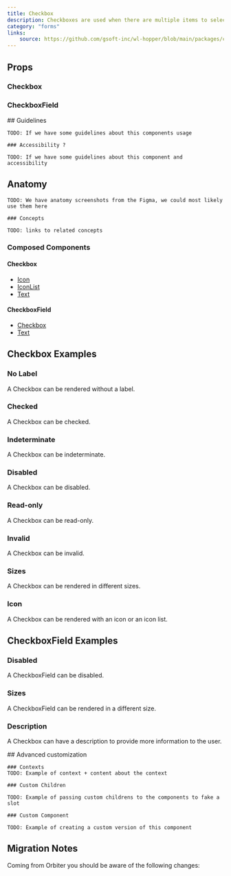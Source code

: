 ```yaml
---
title: Checkbox
description: Checkboxes are used when there are multiple items to select in a list. Users can select zero, one, or any number of items.
category: "forms"
links:
    source: https://github.com/gsoft-inc/wl-hopper/blob/main/packages/components/src/checkbox/src/Checkbox.tsx
---
```


<Example src="checkbox/docs/checkbox/preview" isOpen />

## Props

### Checkbox

<PropTable component="Checkbox" />

### CheckboxField

<PropTable component="CheckboxField" />

<FeatureFlag flag="next">
    ## Guidelines

    TODO: If we have some guidelines about this components usage

    ### Accessibility ?

    TODO: If we have some guidelines about this component and accessibility
</FeatureFlag>

## Anatomy

<FeatureFlag flag="rc">

    TODO: We have anatomy screenshots from the Figma, we could most likely use them here

    ### Concepts

    TODO: links to related concepts
</FeatureFlag>

### Composed Components

#### Checkbox

- [Icon](./Icon)
- [IconList](./IconList)
- [Text](./Text)

#### CheckboxField

- [Checkbox](#checkbox)
- [Text](./Text)

## Checkbox Examples

### No Label

A Checkbox can be rendered without a label.

<Example src="checkbox/docs/checkbox/nolabel"/>

### Checked

A Checkbox can be checked.

<Example src="checkbox/docs/checkbox/checked"/>

### Indeterminate

A Checkbox can be indeterminate.

<Example src="checkbox/docs/checkbox/indeterminate"/>

### Disabled

A Checkbox can be disabled.

<Example src="checkbox/docs/checkbox/disabled" />

### Read-only

A Checkbox can be read-only.

<Example src="checkbox/docs/checkbox/readonly" />

### Invalid

A Checkbox can be invalid.

<Example src="checkbox/docs/checkbox/invalid"/>

### Sizes

A Checkbox can be rendered in different sizes.

<Example src="checkbox/docs/checkbox/size"/>

### Icon

A Checkbox can be rendered with an icon or an icon list.

<Example src="checkbox/docs/checkbox/icons"/>

## CheckboxField Examples

### Disabled

A CheckboxField can be disabled.

<Example src="checkbox/docs/checkboxfield/disabled"/>

### Sizes

A CheckboxField can be rendered in a different size.

<Example src="checkbox/docs/checkboxfield/size"/>

### Description

A Checkbox can have a description to provide more information to the user.

<Example src="checkbox/docs/checkbox/description" />

<FeatureFlag flag="next">
    ## Advanced customization

    ### Contexts
    TODO: Example of context + content about the context

    ### Custom Children

    TODO: Example of passing custom childrens to the components to fake a slot

    ### Custom Component

    TODO: Example of creating a custom version of this component
</FeatureFlag>

## Migration Notes

Coming from Orbiter you should be aware of the following changes:

<MigrateGuide src="checkbox/docs/migration-notes-checkbox" />
